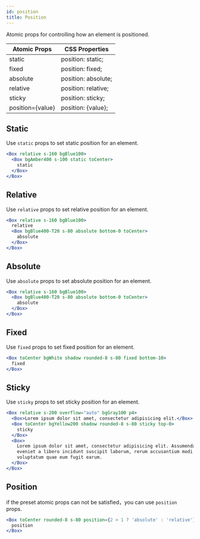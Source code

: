 ```yaml
---
id: position
title: Position
---
```


Atomic props for controlling how an element is positioned.

| Atomic Props     | CSS Properties      |
| ---------------- | ------------------- |
| static           | position: static;   |
| fixed            | position: fixed;    |
| absolute         | position: absolute; |
| relative         | position: relative; |
| sticky           | position: sticky;   |
| position={value} | position: {value};  |

## Static

Use `static` props to set static position for an element.

```jsx live
<Box relative s-160 bgBlue100>
  <Box bgAmber400 s-100 static toCenter>
    static
  </Box>
</Box>
```

## Relative

Use `relative` props to set relative position for an element.

```jsx live
<Box relative s-160 bgBlue100>
  relative
  <Box bgBlue400-T20 s-80 absolute bottom-0 toCenter>
    absolute
  </Box>
</Box>
```

## Absolute

Use `absolute` props to set absolute position for an element.

```jsx live
<Box relative s-160 bgBlue100>
  <Box bgBlue400-T20 s-80 absolute bottom-0 toCenter>
    absolute
  </Box>
</Box>
```

## Fixed

Use `fixed` props to set fixed position for an element.

```jsx live
<Box toCenter bgWhite shadow rounded-8 s-80 fixed bottom-10>
  fixed
</Box>
```

## Sticky

Use `sticky` props to set sticky position for an element.

```jsx live
<Box relative s-200 overflow="auto" bgGray100 p4>
  <Box>Lorem ipsum dolor sit amet, consectetur adipisicing elit.</Box>
  <Box toCenter bgYellow200 shadow rounded-8 s-80 sticky top-0>
    sticky
  </Box>
  <Box>
    Lorem ipsum dolor sit amet, consectetur adipisicing elit. Assumenda, quia temporibus
    eveniet a libero incidunt suscipit laborum, rerum accusantium modi quidem, ipsam illum quis sed
    voluptatum quae eum fugit earum.
  </Box>
</Box>
```

## Position

if the preset atomic props can not be satisfied，you can use `position` props.

```jsx live
<Box toCenter rounded-8 s-80 position={2 > 1 ? 'absolute' : 'relative'}>
  position
</Box>
```
